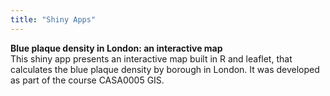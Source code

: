 ```yaml
---
title: "Shiny Apps"
---
```


**Blue plaque density in London: an interactive map**  
This shiny app presents an interactive map built in R and leaflet, that calculates the blue plaque density by borough in London. It was developed as part of the course CASA0005 GIS.
